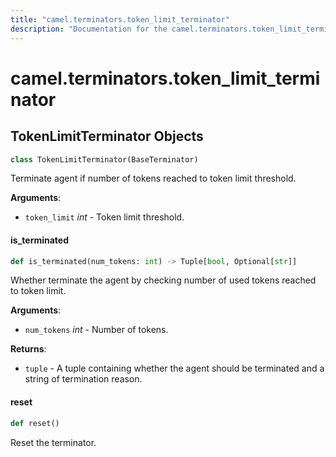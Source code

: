 ```yaml
---
title: "camel.terminators.token_limit_terminator"
description: "Documentation for the camel.terminators.token_limit_terminator module"
---
```


<a id="camel.terminators.token_limit_terminator"></a>

# camel.terminators.token\_limit\_terminator

<a id="camel.terminators.token_limit_terminator.TokenLimitTerminator"></a>

## TokenLimitTerminator Objects

```python
class TokenLimitTerminator(BaseTerminator)
```

Terminate agent if number of tokens reached to token limit threshold.

**Arguments**:

- `token_limit` _int_ - Token limit threshold.

<a id="camel.terminators.token_limit_terminator.TokenLimitTerminator.is_terminated"></a>

#### is\_terminated

```python
def is_terminated(num_tokens: int) -> Tuple[bool, Optional[str]]
```

Whether terminate the agent by checking number of
used tokens reached to token limit.

**Arguments**:

- `num_tokens` _int_ - Number of tokens.
  

**Returns**:

- `tuple` - A tuple containing whether the agent should be
  terminated and a string of termination reason.

<a id="camel.terminators.token_limit_terminator.TokenLimitTerminator.reset"></a>

#### reset

```python
def reset()
```

Reset the terminator.

